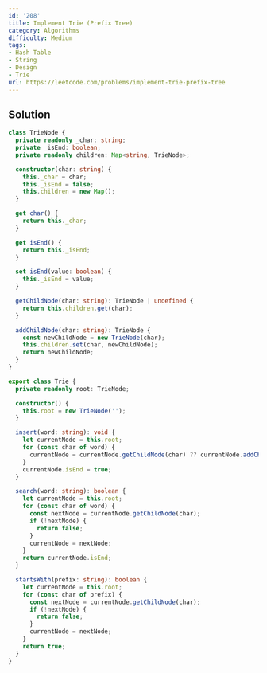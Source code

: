 ```yaml
---
id: '208'
title: Implement Trie (Prefix Tree)
category: Algorithms
difficulty: Medium
tags:
- Hash Table
- String
- Design
- Trie
url: https://leetcode.com/problems/implement-trie-prefix-tree
---
```


## Solution

```typescript filename="solution.ts" copy
class TrieNode {
  private readonly _char: string;
  private _isEnd: boolean;
  private readonly children: Map<string, TrieNode>;

  constructor(char: string) {
    this._char = char;
    this._isEnd = false;
    this.children = new Map();
  }

  get char() {
    return this._char;
  }

  get isEnd() {
    return this._isEnd;
  }

  set isEnd(value: boolean) {
    this._isEnd = value;
  }

  getChildNode(char: string): TrieNode | undefined {
    return this.children.get(char);
  }

  addChildNode(char: string): TrieNode {
    const newChildNode = new TrieNode(char);
    this.children.set(char, newChildNode);
    return newChildNode;
  }
}

export class Trie {
  private readonly root: TrieNode;

  constructor() {
    this.root = new TrieNode('');
  }

  insert(word: string): void {
    let currentNode = this.root;
    for (const char of word) {
      currentNode = currentNode.getChildNode(char) ?? currentNode.addChildNode(char);
    }
    currentNode.isEnd = true;
  }

  search(word: string): boolean {
    let currentNode = this.root;
    for (const char of word) {
      const nextNode = currentNode.getChildNode(char);
      if (!nextNode) {
        return false;
      }
      currentNode = nextNode;
    }
    return currentNode.isEnd;
  }

  startsWith(prefix: string): boolean {
    let currentNode = this.root;
    for (const char of prefix) {
      const nextNode = currentNode.getChildNode(char);
      if (!nextNode) {
        return false;
      }
      currentNode = nextNode;
    }
    return true;
  }
}
```

